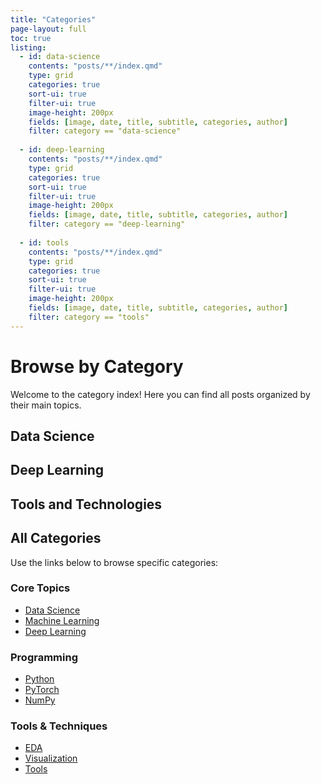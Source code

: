 ```yaml
---
title: "Categories"
page-layout: full
toc: true
listing:
  - id: data-science
    contents: "posts/**/index.qmd"
    type: grid
    categories: true
    sort-ui: true
    filter-ui: true
    image-height: 200px
    fields: [image, date, title, subtitle, categories, author]
    filter: category == "data-science"
    
  - id: deep-learning
    contents: "posts/**/index.qmd"
    type: grid
    categories: true
    sort-ui: true
    filter-ui: true
    image-height: 200px
    fields: [image, date, title, subtitle, categories, author]
    filter: category == "deep-learning"
    
  - id: tools
    contents: "posts/**/index.qmd"
    type: grid
    categories: true
    sort-ui: true
    filter-ui: true
    image-height: 200px
    fields: [image, date, title, subtitle, categories, author]
    filter: category == "tools"
---
```


# Browse by Category

Welcome to the category index! Here you can find all posts organized by their main topics.

## Data Science
::: {#data-science}
:::

## Deep Learning
::: {#deep-learning}
:::

## Tools and Technologies
::: {#tools}
:::

## All Categories

Use the links below to browse specific categories:

::: {.grid}
::: {.g-col-4}
### Core Topics
- [Data Science](/categories/data-science.html)
- [Machine Learning](/categories/machine-learning.html)
- [Deep Learning](/categories/deep-learning.html)
:::

::: {.g-col-4}
### Programming
- [Python](/categories/python.html)
- [PyTorch](/categories/pytorch.html)
- [NumPy](/categories/numpy.html)
:::

::: {.g-col-4}
### Tools & Techniques
- [EDA](/categories/analysis.html)
- [Visualization](/categories/visualization.html)
- [Tools](/categories/tools.html)
:::
::: 
